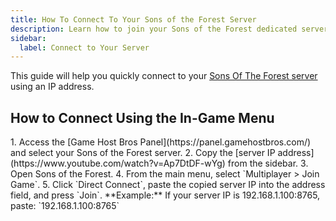 ```yaml
---
title: How To Connect To Your Sons of the Forest Server
description: Learn how to join your Sons of the Forest dedicated server using the IP address.
sidebar:
  label: Connect to Your Server
---
```


This guide will help you quickly connect to your [Sons Of The Forest server](https://www.gamehostbros.com/sons-of-the-forest-server-hosting/) using an IP address.

## How to Connect Using the In-Game Menu
<Steps>
1. Access the [Game Host Bros Panel](https://panel.gamehostbros.com/) and select your Sons of the Forest server.
2. Copy the [server IP address](https://www.youtube.com/watch?v=Ap7DtDF-wYg) from the sidebar.
3. Open Sons of the Forest.
4. From the main menu, select `Multiplayer > Join Game`.
5. Click `Direct Connect`, paste the copied server IP into the address field, and press `Join`.
</Steps>
**Example:** If your server IP is 192.168.1.100:8765, paste:
`192.168.1.100:8765`
